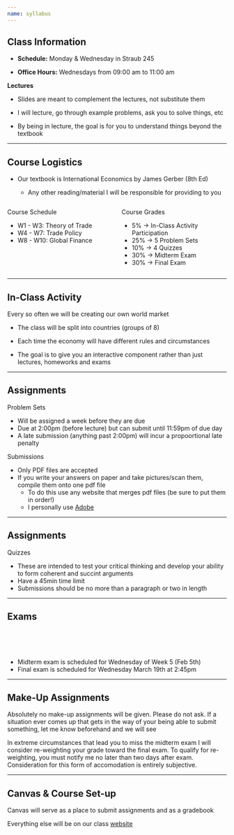 ```yaml
---
name: syllabus
---
```


## Class Information 

- [**Schedule:**]{.hi} Monday & Wednesday in Straub 245

- [**Office Hours:**]{.hi} Wednesdays from 09:00 am to 11:00 am 

**Lectures**

- Slides are meant to complement the lectures, not substitute them

- I will lecture, go through example problems, ask you to solve things, etc

- By being in lecture, the goal is for you to understand things beyond the textbook 

---

## Course Logistics

- Our [textbook]{.hi} is International Economics by James Gerber (8th Ed)

    - Any other reading/material I will be responsible for providing to you

:::: {.columns}

::: {.column width="50%"}
[Course Schedule]{.h}

- [W1 - W3:]{.hi} Theory of Trade
- [W4 - W7:]{.hi} Trade Policy
- [W8 - W10:]{.hi} Global Finance

:::

::: {.column width="50%"}
[Course Grades]{.h}

::: {.incremental}
- 5% $\rightarrow$ In-Class Activity Participation
- 25% $\rightarrow$ 5 Problem Sets
- 10% $\rightarrow$ 4 Quizzes
- 30% $\rightarrow$ Midterm Exam
- 30% $\rightarrow$ Final Exam 
:::

:::

::::

---

## In-Class Activity

Every so often we will be creating our own world market

- The class will be split into countries (groups of 8) 

- Each time the economy will have different rules and circumstances

- The goal is to give you an interactive component rather than just lectures, homeworks and exams

---

## Assignments

[Problem Sets]{.h} 

::: {.fragment .small}
- Will be assigned a week before they are due
- Due at 2:00pm (before lecture) but can submit until 11:59pm of due day
- A late submission (anything past 2:00pm) will incur a propoortional late penalty
:::

::: {.fragment .small}
[Submissions]{.h}

- Only PDF files are accepted
- If you write your answers on paper and take pictures/scan them, compile them onto [one pdf file]{.h}
    - To do this use any website that merges pdf files (be sure to put them in order!)
    - I personally use [Adobe](https://www.adobe.com/acrobat/online/merge-pdf.html){target="_blank"}
:::

---

## Assignments

[Quizzes]{.h}

::: {.fragment}
- These are intended to test your critical thinking and develop your ability to form coherent and succint arguments
- Have a 45min time limit
- Submissions should be no more than a paragraph or two in length
:::

---

## Exams

<br><br>
<br>

- Midterm exam is scheduled for Wednesday of Week 5 (Feb 5th)
- Final exam is scheduled for Wednesday March 19th at 2:45pm

---

## Make-Up Assignments 

[Absolutely no make-up assignments will be given. Please do not ask. If a situation ever comes up that gets in the way of your being able to submit something, let me know beforehand and we will see]{.hp}

::: {.fragment}
In extreme circumstances that lead you to miss the midterm exam I will consider re-weighting your grade toward the final exam. 
To qualify for re-weighting, you must notify me no later than two days after exam.
Consideration for this form of accomodation is entirely subjective.
:::

---

## Canvas & Course Set-up

Canvas will serve as a place to submit assignments and as a gradebook

Everything else will be on our class [website](https://jrojas1003.github.io/EC-380-Intl-Econ-Issues/){target="_blank"}